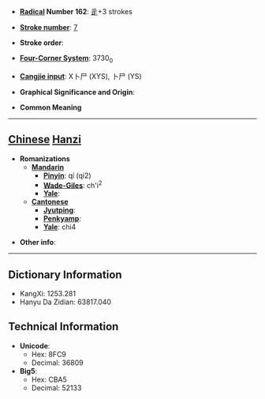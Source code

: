 * '''[[Wiktionary:Chinese radical index| Radical]] Number 162''': [[Wiktionary:Chinese radical index 辵|辵]]+3 strokes

* '''[[Wiktionary:Chinese total strokes index|Stroke number]]''': [[Wiktionary:Chinese total strokes index 7|7]]

* '''Stroke order''': 

* '''[[Wiktionary:Chinese four corner index|Four-Corner System]]''': 3730<sub>0</sub>

* '''[[Wiktionary:Chinese Cangjie index|Cangjie input]]''': X卜尸 (XYS), 卜尸 (YS)

* '''Graphical Significance and Origin''': 

* '''Common Meaning'''

----

== [[Chinese]] [[Hanzi]] ==

* '''Romanizations'''
** '''[[Mandarin]]'''
*** '''[[Pinyin]]''': qí (qi2)
*** '''[[Wade-Giles]]''': ch'i<sup>2</sup>
*** '''[[Yale]]''': 
** '''[[Cantonese]]'''
*** '''[[Jyutping]]''':
*** '''[[Penkyamp]]''': 
*** '''[[Yale]]''': chi4

* '''Other info''': 

----

== Dictionary Information ==

* KangXi: 1253.281
* Hanyu Da Zidian: 63817.040

== Technical Information ==

* '''Unicode''':
** Hex: 8FC9
** Decimal: 36809
* '''Big5''':
** Hex: CBA5
** Decimal: 52133